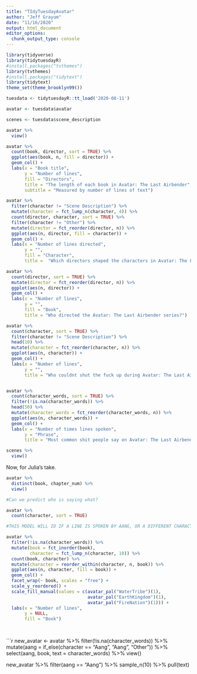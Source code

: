 ```yaml
---
title: "TIdyTuesdayAvatar"
author: "Jeff Grayum"
date: "11/16/2020"
output: html_document
editor_options: 
  chunk_output_type: console
---
```


```r
library(tidyverse)
library(tidytuesdayR)
#install.packages("tvthemes")
library(tvthemes)
#install.packages("tidytext")
library(tidytext)
theme_set(theme_brooklyn99())
```

```r
tuesdata <- tidytuesdayR::tt_load('2020-08-11')

avatar <- tuesdata$avatar

scenes <- tuesdata$scene_description
```

```r
avatar %>%
  view()

avatar %>%
  count(book, director, sort = TRUE) %>%
  ggplot(aes(book, n, fill = director)) + 
  geom_col() +
  labs(x = "Book title",
       y = "Number of lines",
       fill = "Directors",
       title = "The length of each book in Avatar: The Last Airbender",
       subtitle = "Measured by number of lines of text")

avatar %>%
  filter(character != "Scene Description") %>%
  mutate(character = fct_lump_n(character, 4)) %>%
  count(director, character, sort = TRUE) %>%
  filter(character != "Other") %>%
  mutate(director = fct_reorder(director, n)) %>%
  ggplot(aes(n, director, fill = character)) +
  geom_col() +
  labs(x = "Number of lines directed",
       y = "",
       fill = "Character",
       title =  "Which directors shaped the characters in Avatar: The Last Airbender?")

avatar %>%
  count(director, sort = TRUE) %>%
  mutate(director = fct_reorder(director, n)) %>%
  ggplot(aes(n, director)) +
  geom_col() +
  labs(x = "Number of lines",
       y = "",
       fill = "Book",
       title = "Who directed the Avatar: The Last Airbender series?")

avatar %>%
  count(character, sort = TRUE) %>%
  filter(character != "Scene Description") %>%
  head(10) %>% 
  mutate(character = fct_reorder(character, n)) %>%
  ggplot(aes(n, character)) +
  geom_col() +
  labs(x = "Number of lines",
       y = "",
       title = "Who couldnt shut the fuck up during Avatar: The Last Airbender?")


avatar %>%
  count(character_words, sort = TRUE) %>%
  filter(!is.na(character_words)) %>%
  head(50) %>%
  mutate(character_words = fct_reorder(character_words, n)) %>%
  ggplot(aes(n, character_words)) +
  geom_col() +
  labs(x = "Number of times lines spoken",
       y = "Phrase",
       title = "Most common shit people say on Avatar: The Last Airbender")


```

```r
scenes %>%
  view()
```


Now, for Julia's take.
```r
avatar %>%
  distinct(book, chapter_num) %>%
  view()

#Can we predict who is saying what?

avatar %>%
  count(character, sort = TRUE)
```

```r
#THIS MODEL WILL ID IF A LINE IS SPOKEN BY AANG, OR A DIFFERENT CHARACTER.

avatar %>%
  filter(!is.na(character_words)) %>%
  mutate(book = fct_inorder(book),
         character = fct_lump_n(character, 10)) %>%
  count(book, character) %>%
  mutate(character = reorder_within(character, n, book)) %>%
  ggplot(aes(n, character, fill = book)) +
  geom_col() +
  facet_wrap(~ book, scales = "free") +
  scale_y_reordered() +
  scale_fill_manual(values = c(avatar_pal("WaterTribe")(1),
                               avatar_pal("EarthKingdom")(1),
                               avatar_pal("FireNation")(1))) +
  labs(x = "Number of lines",
       y = NULL,
       fill = "Book")

  
```

```r
new_avatar <- avatar %>%
  filter(!is.na(character_words)) %>%
  mutate(aang = if_else(character == "Aang", "Aang", "Other")) %>%
  select(aang, book, text = character_words) %>%
  view()

new_avatar %>%
  filter(aang == "Aang") %>%
  sample_n(10) %>%
  pull(text)
